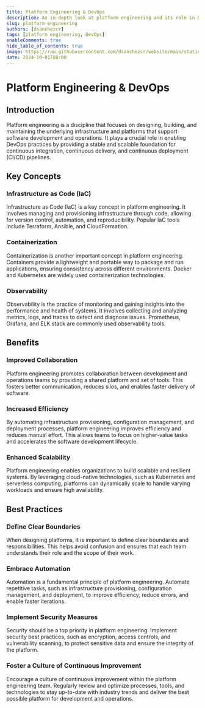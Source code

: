```yaml
---
title: Platform Engineering & DevOps
description: An in-depth look at platform engineering and its role in DevOps.
slug: platform-engineering
authors: [dsanchezcr]
tags: [platform engineering, DevOps]
enableComments: true
hide_table_of_contents: true
image: https://raw.githubusercontent.com/dsanchezcr/website/main/static/img/platform-engineering.jpg
date: 2024-10-01T08:00
---
```


# Platform Engineering & DevOps

## Introduction

Platform engineering is a discipline that focuses on designing, building, and maintaining the underlying infrastructure and platforms that support software development and operations. It plays a crucial role in enabling DevOps practices by providing a stable and scalable foundation for continuous integration, continuous delivery, and continuous deployment (CI/CD) pipelines.

## Key Concepts

### Infrastructure as Code (IaC)

Infrastructure as Code (IaC) is a key concept in platform engineering. It involves managing and provisioning infrastructure through code, allowing for version control, automation, and reproducibility. Popular IaC tools include Terraform, Ansible, and CloudFormation.

### Containerization

Containerization is another important concept in platform engineering. Containers provide a lightweight and portable way to package and run applications, ensuring consistency across different environments. Docker and Kubernetes are widely used containerization technologies.

### Observability

Observability is the practice of monitoring and gaining insights into the performance and health of systems. It involves collecting and analyzing metrics, logs, and traces to detect and diagnose issues. Prometheus, Grafana, and ELK stack are commonly used observability tools.

## Benefits

### Improved Collaboration

Platform engineering promotes collaboration between development and operations teams by providing a shared platform and set of tools. This fosters better communication, reduces silos, and enables faster delivery of software.

### Increased Efficiency

By automating infrastructure provisioning, configuration management, and deployment processes, platform engineering improves efficiency and reduces manual effort. This allows teams to focus on higher-value tasks and accelerates the software development lifecycle.

### Enhanced Scalability

Platform engineering enables organizations to build scalable and resilient systems. By leveraging cloud-native technologies, such as Kubernetes and serverless computing, platforms can dynamically scale to handle varying workloads and ensure high availability.

## Best Practices

### Define Clear Boundaries

When designing platforms, it is important to define clear boundaries and responsibilities. This helps avoid confusion and ensures that each team understands their role and the scope of their work.

### Embrace Automation

Automation is a fundamental principle of platform engineering. Automate repetitive tasks, such as infrastructure provisioning, configuration management, and deployment, to improve efficiency, reduce errors, and enable faster iterations.

### Implement Security Measures

Security should be a top priority in platform engineering. Implement security best practices, such as encryption, access controls, and vulnerability scanning, to protect sensitive data and ensure the integrity of the platform.

### Foster a Culture of Continuous Improvement

Encourage a culture of continuous improvement within the platform engineering team. Regularly review and optimize processes, tools, and technologies to stay up-to-date with industry trends and deliver the best possible platform for development and operations.
